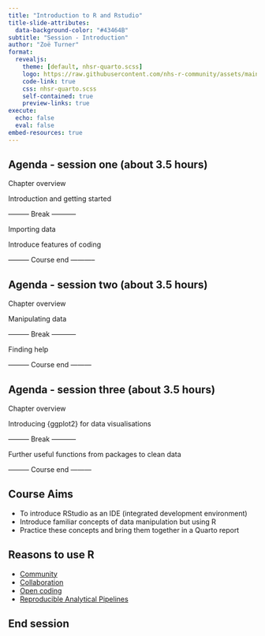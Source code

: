 ```yaml
---
title: "Introduction to R and Rstudio"
title-slide-attributes: 
  data-background-color: "#43464B"
subtitle: "Session - Introduction"
author: "Zoë Turner"
format:
  revealjs:
    theme: [default, nhsr-quarto.scss]
    logo: https://raw.githubusercontent.com/nhs-r-community/assets/main/logo/nhsr-logo.svg
    code-link: true
    css: nhsr-quarto.scss
    self-contained: true
    preview-links: true
execute: 
  echo: false
  eval: false
embed-resources: true  
---
```


## Agenda - session one (about 3.5 hours)

Chapter overview

::: {.fragment .fade-in}
Introduction and getting started  
:::
::: {.fragment .fade-in}
--------- Break -----------  
:::
::: {.fragment .fade-in}
Importing data  
:::
::: {.fragment .fade-in}
Introduce features of coding  
:::
::: {.fragment .fade-in}
--------- Course end -----------
:::


## Agenda - session two (about 3.5 hours)

Chapter overview

::: {.fragment .fade-in}
Manipulating data
:::
::: {.fragment .fade-in}
--------- Break -----------
:::
::: {.fragment .fade-in}
Finding help
:::
::: {.fragment .fade-in}
--------- Course end ---------
:::

## Agenda - session three (about 3.5 hours)

Chapter overview

::: {.fragment .fade-in}
Introducing {ggplot2} for data visualisations
:::
::: {.fragment .fade-in}
--------- Break -----------
:::
::: {.fragment .fade-in}
Further useful functions from packages to clean data
:::
::: {.fragment .fade-in}
--------- Course end ---------
:::

## Course Aims

::: incremental
-   To introduce RStudio as an IDE (integrated development environment)
-   Introduce familiar concepts of data manipulation but using R
-   Practice these concepts and bring them together in a Quarto report
:::

## Reasons to use R

::: incremental
-   [Community](https://nhsrcommunity.slack.com)
-   [Collaboration](https://github.com/nhs-r-community)
-   [Open coding](https://www.gov.uk/government/publications/better-broader-safer-using-health-data-for-research-and-analysis/better-broader-safer-using-health-data-for-research-and-analysis)
-   [Reproducible Analytical Pipelines](https://analysisfunction.civilservice.gov.uk/support/reproducible-analytical-pipelines/)
:::

## End session